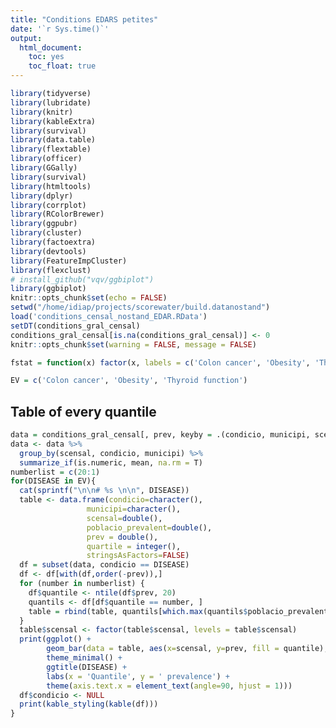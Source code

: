 ```yaml
---
title: "Conditions EDARS petites"
date: '`r Sys.time()`'
output: 
  html_document: 
    toc: yes
    toc_float: true
---
```


```r
library(tidyverse)
library(lubridate)
library(knitr)
library(kableExtra)
library(survival)
library(data.table)
library(flextable)
library(officer)
library(GGally)
library(survival)
library(htmltools)
library(dplyr)
library(corrplot)
library(RColorBrewer)
library(ggpubr)
library(cluster)
library(factoextra) 
library(devtools)
library(FeatureImpCluster)
library(flexclust)
# install_github("vqv/ggbiplot")
library(ggbiplot)
knitr::opts_chunk$set(echo = FALSE)
setwd("/home/idiap/projects/scorewater/build.datanostand")
load('conditions_censal_nostand_EDAR.RData')
setDT(conditions_gral_censal)
conditions_gral_censal[is.na(conditions_gral_censal)] <- 0
knitr::opts_chunk$set(warning = FALSE, message = FALSE) 
```

```r
fstat = function(x) factor(x, labels = c('Colon cancer', 'Obesity', 'Thyroid function'))

EV = c('Colon cancer', 'Obesity', 'Thyroid function')

```

## Table of every quantile
```r
data = conditions_gral_censal[, prev, keyby = .(condicio, municipi, scensal, poblacio_prevalent, perc_censat)]
data <- data %>% 
  group_by(scensal, condicio, municipi) %>%
  summarize_if(is.numeric, mean, na.rm = T)
numberlist = c(20:1)
for(DISEASE in EV){
  cat(sprintf("\n\n# %s \n\n", DISEASE))
  table <- data.frame(condicio=character(),
                 municipi=character(), 
                 scensal=double(),
                 poblacio_prevalent=double(),
                 prev = double(),
                 quartile = integer(),
                 stringsAsFactors=FALSE) 
  df = subset(data, condicio == DISEASE)
  df <- df[with(df,order(-prev)),]
  for (number in numberlist) {
    df$quantile <- ntile(df$prev, 20)  
    quantils <- df[df$quantile == number, ] 
    table = rbind(table, quantils[which.max(quantils$poblacio_prevalent),])
  }
  table$scensal <- factor(table$scensal, levels = table$scensal)
  print(ggplot() + 
        geom_bar(data = table, aes(x=scensal, y=prev, fill = quantile), stat = 'identity') +
        theme_minimal() +
        ggtitle(DISEASE) +
        labs(x = 'Quantile', y = ' prevalence') +
        theme(axis.text.x = element_text(angle=90, hjust = 1)))
  df$condicio <- NULL
  print(kable_styling(kable(df)))
}
```